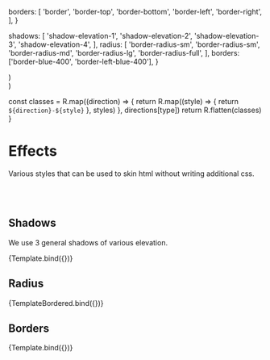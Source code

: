 
<Meta title='Styles/Effects' />

  borders: [
    'border',
    'border-top',
    'border-bottom',
    'border-left',
    'border-right',
  ],
}

  shadows: [
    'shadow-elevation-1',
    'shadow-elevation-2',
    'shadow-elevation-3',
    'shadow-elevation-4',
  ],
  radius: [
    'border-radius-sm',
    'border-radius-sm',
    'border-radius-md',
    'border-radius-lg',
    'border-radius-full',
  ],
  borders: ['border-blue-400', 'border-left-blue-400'],
}

  <div {...args} style={{ width: '200px', height: '200px' }}></div>
)
  <div
    {...args}
    style={{ border: '1px solid black', width: '200px', height: '200px' }}
  ></div>
)

  const classes = R.map((direction) => {
    return R.map((style) => {
      return `${direction}-${style}`
    }, styles)
  }, directions[type])
  return R.flatten(classes)
}

# Effects

Various styles that can be used to skin html without writing additional css.

<br />
<br />

## Shadows

We use 3 general shadows of various elevation.

<Canvas withSource='open'>
  <Story
    name='Shadows'
    args={{
      className: opts.shadows[0],
      copy: copy,
    }}
    argTypes={{
      className: {
        options: opts.shadows,
        control: { type: 'select' },
      },
    }}
  >
    {Template.bind({})}
  </Story>
</Canvas>

<ArgsTable story='Shadows' />

## Radius

<Canvas withSource='open'>
  <Story
    name='Radius'
    args={{
      className: opts.radius[0],
    }}
    argTypes={{
      className: {
        options: opts.radius,
        control: { type: 'select' },
      },
    }}
  >
    {TemplateBordered.bind({})}
  </Story>
</Canvas>

<ArgsTable story='Radius' />

## Borders

<Canvas withSource='open'>
  <Story
    name='Borders'
    args={{
      className: opts.borders[0],
    }}
    argTypes={{
      className: {
        options: getClasses('borders', color),
        control: { type: 'select' },
      },
    }}
  >
    {Template.bind({})}
  </Story>
</Canvas>

<ArgsTable story='Borders' />
